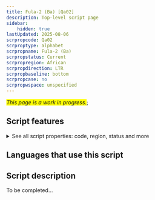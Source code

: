 ```yaml
---
title: Fula-2 (Ba) [Qa02]
description: Top-level script page
sidebar:
    hidden: true
lastUpdated: 2025-08-06
scrpropcode: Qa02
scrproptype: alphabet
scrpropname: Fula-2 (Ba)
scrpropstatus: Current
scrpropregion: African
scrpropdirection: LTR
scrpropbaseline: bottom
scrpropcase: no
scrpropwspace: unspecified
---
```


<span style='background-color:yellow'>_This page is a work in progress._</span>;


## Script features

<details>
<summary> See all script properties: code, region, status and more</summary>
<ScriptInfo />
</details>

## Languages that use this script

<WsList script='Qa02' wsMax='5' />

## Script description

To be completed...

